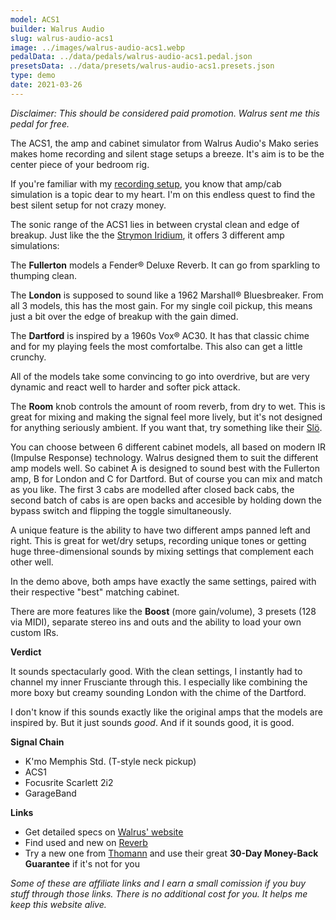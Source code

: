 ```yaml
---
model: ACS1
builder: Walrus Audio
slug: walrus-audio-acs1
image: ../images/walrus-audio-acs1.webp
pedalData: ../data/pedals/walrus-audio-acs1.pedal.json
presetsData: ../data/presets/walrus-audio-acs1.presets.json
type: demo
date: 2021-03-26
---
```


_Disclaimer: This should be considered paid promotion. Walrus sent me this pedal for free._

The ACS1, the amp and cabinet simulator from Walrus Audio's Mako series makes home recording and silent stage setups a breeze. It's aim is to be the center piece of your bedroom rig.

If you're familiar with my [recording setup](/posts/recording-setup), you know that amp/cab simulation is a topic dear to my heart. I'm on this endless quest to find the best silent setup for not crazy money.

The sonic range of the ACS1 lies in between crystal clean and edge of breakup. Just like the the [Strymon Iridium](/demos/strymon-iridium), it offers 3 different amp simulations:

The **Fullerton** models a Fender® Deluxe Reverb. It can go from sparkling to thumping clean.

The **London** is supposed to sound like a 1962 Marshall® Bluesbreaker. From all 3 models, this has the most gain. For my single coil pickup, this means just a bit over the edge of breakup with the gain dimed.

The **Dartford** is inspired by a 1960s Vox® AC30. It has that classic chime and for my playing feels the most comfortalbe. This also can get a little crunchy.

All of the models take some convincing to go into overdrive, but are very dynamic and react well to harder and softer pick attack.

The **Room** knob controls the amount of room reverb, from dry to wet. This is great for mixing and making the signal feel more lively, but it's not designed for anything seriously ambient. If you want that, try something like their [Slö](/demos/walrus-audio-slo).

You can choose between 6 different cabinet models, all based on modern IR (Impulse Response) technology. Walrus designed them to suit the different amp models well. So cabinet A is designed to sound best with the Fullerton amp, B for London and C for Dartford. But of course you can mix and match as you like. The first 3 cabs are modelled after closed back cabs, the second batch of cabs is are open backs and accesible by holding down the bypass switch and flipping the toggle simultaneously.

A unique feature is the ability to have two different amps panned left and right. This is great for wet/dry setups, recording unique tones or getting huge three-dimensional sounds by mixing settings that complement each other well.

In the demo above, both amps have exactly the same settings, paired with their respective "best" matching cabinet.

There are more features like the **Boost** (more gain/volume), 3 presets (128 via MIDI), separate stereo ins and outs and the ability to load your own custom IRs.

**Verdict**

It sounds spectacularly good. With the clean settings, I instantly had to channel my inner Frusciante through this. I especially like combining the more boxy but creamy sounding London with the chime of the Dartford.

I don't know if this sounds exactly like the original amps that the models are inspired by. But it just sounds _good_. And if it sounds good, it is good.

**Signal Chain**

- K'mo Memphis Std. (T-style neck pickup)
- ACS1
- Focusrite Scarlett 2i2
- GarageBand

**Links**

- Get detailed specs on [Walrus' website](https://www.walrusaudio.com/products/mako-series-acs1-amp-cab-simulator)
- Find used and new on [Reverb](https://reverb.grsm.io/loopydemos-walrus-audio-acs1)
- Try a new one from [Thomann](https://www.thomann.de/intl/walrus_audio_acs_1_ampcab_simulator.htm?partner_id=15606) and use their great **30-Day Money-Back Guarantee** if it's not for you

_Some of these are affiliate links and I earn a small comission if you buy stuff through those links. There is no additional cost for you. It helps me keep this website alive._
